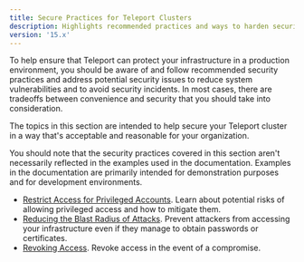 ```yaml
---
title: Secure Practices for Teleport Clusters
description: Highlights recommended practices and ways to harden security for your Teleport cluster.
version: '15.x'
---
```


To help ensure that Teleport can protect your infrastructure in a production environment, you should
be aware of and follow recommended security practices and address potential security issues to reduce
system vulnerabilities and to avoid security incidents. In most cases, there are tradeoffs between
convenience and security that you should take into consideration.

The topics in this section are intended to help secure your Teleport cluster in a way that's acceptable and
reasonable for your organization.

You should note that the security practices covered in this section aren't necessarily reflected in the
examples used in the documentation. Examples in the documentation are primarily intended for demonstration
purposes and for development environments.

- [Restrict Access for Privileged Accounts](/management/security/restrict-privileges). Learn about potential
  risks of allowing privileged access and how to mitigate them.
- [Reducing the Blast Radius of Attacks](/management/security/reduce-blast-radius).
  Prevent attackers from accessing your infrastructure even if they manage to
  obtain passwords or certificates.
- [Revoking Access](/management/security/revoking-access). Revoke access in the event
  of a compromise.
